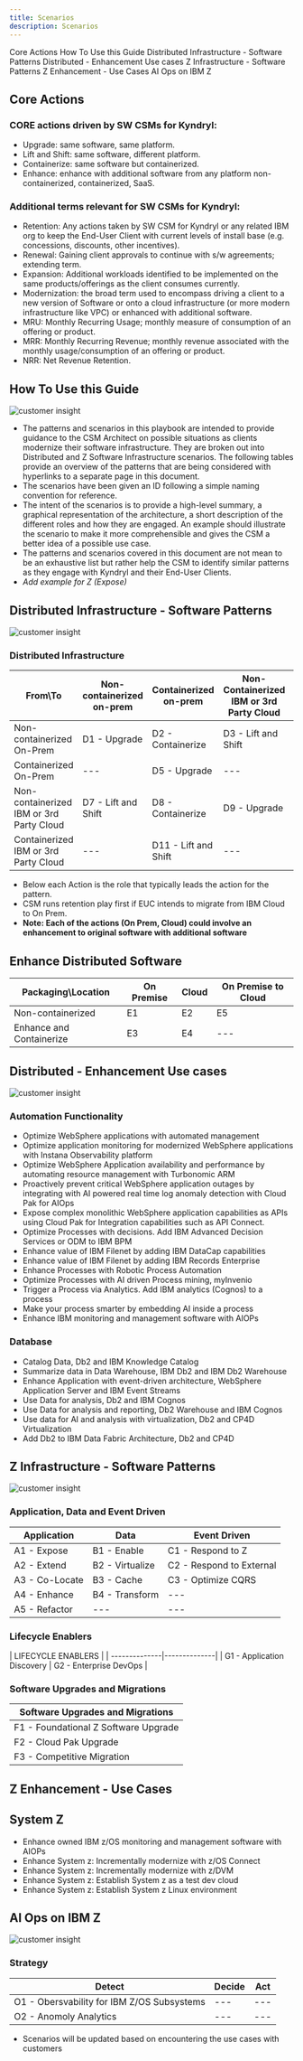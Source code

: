 ```yaml
---
title: Scenarios
description: Scenarios
---
```



<AnchorLinks small>

  <AnchorLink>Core Actions</AnchorLink>
  <AnchorLink>How To Use this Guide</AnchorLink>
  <AnchorLink>Distributed Infrastructure - Software Patterns</AnchorLink>
  <AnchorLink>Distributed - Enhancement Use cases</AnchorLink>
  <AnchorLink>Z Infrastructure - Software Patterns</AnchorLink>
  <AnchorLink>Z Enhancement - Use Cases</AnchorLink>
  <AnchorLink>AI Ops on IBM Z</AnchorLink>

</AnchorLinks>

## Core Actions

<Row>

### CORE actions driven by SW CSMs for Kyndryl:

* Upgrade: same software, same platform.
* Lift and Shift: same software, different platform.
* Containerize: same software but containerized.
* Enhance: enhance with additional software from any platform non-containerized, containerized, SaaS.

</Row>
<Row>

### Additional terms relevant for SW CSMs for Kyndryl:

* Retention: Any actions taken by SW CSM for Kyndryl or any related IBM org to keep the End-User Client with current levels of install base (e.g. concessions, discounts, other incentives).
* Renewal: Gaining client approvals to continue with s/w agreements; extending term.
* Expansion: Additional workloads identified to be implemented on the same products/offerings as the client consumes currently.
* Modernization: the broad term used to encompass driving a client to a new version of Software or onto a cloud infrastructure (or more modern infrastructure like VPC) or enhanced with additional software.
* MRU: Monthly Recurring Usage; monthly measure of consumption of an offering or product.
* MRR: Monthly Recurring Revenue; monthly revenue associated with the monthly usage/consumption of an offering or product.
* NRR: Net Revenue Retention.

</Row>

## How To Use this Guide

<Column colMd={16} colLg={16} noGutterSm>

![customer insight](../images/measure-mvp.png )

</Column>

<Row>

* The patterns and scenarios in this playbook are intended to provide guidance to the CSM Architect on possible situations as clients modernize their software infrastructure.   They are broken out into Distributed and Z Software Infrastructure scenarios.  The following tables provide an overview of the patterns that are being considered with hyperlinks to a separate page in this document.
* The scenarios have been given an ID following a simple naming convention for reference.
* The intent of the scenarios is to provide a high-level summary, a graphical representation of the architecture, a short description of the different roles and how they are engaged.  An example should illustrate the scenario to make it more comprehensible and gives the CSM a better idea of a possible use case.
* The patterns and scenarios covered in this document are not mean to be an exhaustive list but rather help the CSM to identify similar patterns as they engage with Kyndryl and their End-User Clients.
* *Add example for Z (Expose)*

</Row>

## Distributed Infrastructure - Software Patterns

<Column colMd={16} colLg={16} noGutterSm>

![customer insight](../images/distrubuted-infrastructure.webp)

</Column>

<Row>
<Column>

### Distributed Infrastructure

| From\To | Non-containerized <br /> on-prem| Containerized <br /> on-prem | Non-Containerized <br />IBM or 3rd Party Cloud | Containerized <br /> IBM or 3rd Party Cloud |
| ---------- | ----------- | ----------- | ----------- |----------- |
| Non-containerized <br /> On-Prem | <Link to= "/kyndryl/csm-kyndryl-csm-plays#d1-upgrade" target='_blank' rel='noreferrer noopener'>D1 - Upgrade</Link> | <Link to='/kyndryl/csm-kyndryl-csm-plays#d2-containerize' target='_blank' rel='noreferrer noopener'>D2 - Containerize</Link> | <Link to='/kyndryl/csm-kyndryl-csm-plays#d3-lift-and-shift' target='_blank' rel='noreferrer noopener'>D3 - Lift and Shift </Link> | <Link to='/kyndryl/csm-kyndryl-csm-plays#d4-containerize' target='_blank' rel='noreferrer noopener'>D4 - Containerize</Link> |
| Containerized <br /> On-Prem | --- | <Link to='/kyndryl/csm-kyndryl-csm-plays#d5-upgrade' target='_blank' rel='noreferrer noopener'>D5 - Upgrade</Link> | --- | <Link to='/kyndryl/csm-kyndryl-csm-plays#d6-lift-and-shift' target='_blank' rel='noreferrer noopener'>D6 - Lift and Shift </Link> |
| Non-containerized <br /> IBM or 3rd Party Cloud | <Link to='/kyndryl/csm-kyndryl-csm-plays#d7-lift-and-shift' target='_blank' rel='noreferrer noopener'>D7 - Lift and Shift </Link> | <Link to='/kyndryl/csm-kyndryl-csm-plays#d8-containerize' target='_blank' rel='noreferrer noopener'> D8 - Containerize </Link> | <Link to='/kyndryl/csm-kyndryl-csm-plays#d9-upgrade' target='_blank' rel='noreferrer noopener'> D9 - Upgrade </Link> | <Link to='/kyndryl/csm-kyndryl-csm-plays#d10-containerize' target='_blank' rel='noreferrer noopener'>D10 - Containerize </Link> |
| Containerized <br /> IBM or 3rd Party Cloud | --- | <Link to='/kyndryl/csm-kyndryl-csm-plays#d11-lift-and-shift' target='_blank' rel='noreferrer noopener'>D11 - Lift and Shift </Link> | --- | <Link to='/kyndryl/csm-kyndryl-csm-plays#d12-upgrade' target='_blank' rel='noreferrer noopener'>D12 - Upgrade </Link> |

</Column>

</Row>

<Row>

* Below each Action is the role that typically leads the action for the pattern.
* CSM runs retention play first if EUC intends to migrate from IBM Cloud to On Prem.
* **Note:  Each of the actions (On Prem, Cloud) could involve an enhancement to original software with additional software**

</Row>

<Row>
<Column>

## Enhance Distributed Software

| Packaging\Location | On Premise | Cloud | On Premise to Cloud |
| ---------- | ----------- | ----------- | ----------- |
| Non-containerized |  <Link to='/kyndryl/csm-kyndryl-csm-plays#e1-enhance-on-premise' target='_blank' rel='noreferrer noopener'> E1 </Link>  | <Link to='/kyndryl/csm-kyndryl-csm-plays#e2-enhance-on-cloud' target='_blank' rel='noreferrer noopener'> E2 </Link>  | <Link to='/kyndryl/csm-kyndryl-csm-plays#e5-enhance-on-premise-to-cloud' target='_blank' rel='noreferrer noopener'> E5 </Link>  |
| Enhance and Containerize | <Link to='/kyndryl/csm-kyndryl-csm-plays#e3-enhance-and-containerize-on-premise' target='_blank' rel='noreferrer noopener'> E3 </Link> | <Link to='/kyndryl/csm-kyndryl-csm-plays#e4-enhance-and-containerize-on-cloud' target='_blank' rel='noreferrer noopener'> E4 </Link> | --- |

</Column>

</Row>

## Distributed - Enhancement Use cases

<Column colMd={16} colLg={16} noGutterSm>

![customer insight](../images/design-mvp.png)

</Column>

<Row>

### Automation Functionality

* Optimize WebSphere applications with automated management
* Optimize application monitoring for modernized WebSphere applications with Instana Observability platform
* Optimize WebSphere Application availability and performance by automating resource management with Turbonomic ARM
* Proactively prevent critical WebSphere application outages by integrating with AI powered real time log anomaly detection with Cloud Pak for AIOps
* Expose complex monolithic WebSphere application capabilities as APIs using Cloud Pak for Integration capabilities such as API Connect.
* Optimize Processes with decisions. Add IBM Advanced Decision Services or ODM to IBM BPM
* Enhance value of IBM Filenet by adding IBM DataCap capabilities
* Enhance value of IBM Filenet by adding IBM Records Enterprise
* Enhance Processes with Robotic Process Automation
* Optimize Processes with AI driven Process mining, myInvenio
* Trigger a Process via Analytics. Add IBM analytics (Cognos) to a process
* Make your process smarter by embedding AI inside a process
* Enhance IBM monitoring and management software with AIOPs

</Row>

<Row>

### Database

* Catalog Data, Db2 and IBM Knowledge Catalog
* Summarize data in Data Warehouse, IBM Db2 and IBM Db2 Warehouse
* Enhance Application with event-driven architecture, WebSphere Application Server and IBM Event Streams
* Use Data for analysis, Db2 and IBM Cognos
* Use Data for analysis and reporting, Db2 Warehouse and IBM Cognos
* Use data for AI and analysis with virtualization, Db2 and CP4D Virtualization
* Add Db2 to IBM Data Fabric Architecture, Db2 and CP4D

</Row>

## Z Infrastructure - Software Patterns

<Column colMd={16} colLg={16} noGutterSm>

![customer insight](../images/z_infra.png)

</Column>

<Column>

### Application, Data and Event Driven

| Application | Data | Event Driven |
| ---------------------- | --------------- | ----------------------- |
| <Link to='/kyndryl/csm-kyndryl-csm-plays#a1-expose' target='_blank' rel='noreferrer noopener'>A1 - Expose</Link> | <Link to='/kyndryl/csm-kyndryl-csm-plays#b1-enable' target='_blank' rel='noreferrer noopener'>B1 - Enable</Link> | <Link to='/kyndryl/csm-kyndryl-csm-plays#c1-respond-to-z' target='_blank' rel='noreferrer noopener'>C1 - Respond to Z</Link> |
| <Link to='/kyndryl/csm-kyndryl-csm-plays#a2-extend' target='_blank' rel='noreferrer noopener'>A2 - Extend </Link> | <Link to='/kyndryl/csm-kyndryl-csm-plays#b2-virtualize' target='_blank' rel='noreferrer noopener'>B2 - Virtualize</Link> | <Link to='/kyndryl/csm-kyndryl-csm-plays#c2-respond-to-external' target='_blank' rel='noreferrer noopener'>C2 - Respond to External</Link> |
| <Link to='/kyndryl/csm-kyndryl-csm-plays#a3-co-locate' target='_blank' rel='noreferrer noopener'>A3 - Co-Locate </Link> |  B3 - Cache | <Link to='/kyndryl/csm-kyndryl-csm-plays#c3-optimize-cqrs' target='_blank' rel='noreferrer noopener'>C3 - Optimize CQRS </Link> |
| <Link to='/kyndryl/csm-kyndryl-csm-plays#a4-enhance' target='_blank' rel='noreferrer noopener'>A4 - Enhance </Link> | B4 - Transform | --- |
| <Link to='/kyndryl/csm-kyndryl-csm-plays#a5-refactor' target='_blank' rel='noreferrer noopener'> A5 - Refactor </Link> | --- | --- |

</Column>

<Row>
<Column>

### Lifecycle Enablers

| LIFECYCLE ENABLERS |
| --------------|--------------|
| <Link to='/kyndryl/csm-kyndryl-csm-plays#g1-application-discovery' target='_blank' rel='noreferrer noopener'> G1 - Application Discovery </Link> | <Link to='/kyndryl/csm-kyndryl-csm-plays#g2-enterprise-devops' target='_blank' rel='noreferrer noopener'> G2 - Enterprise DevOps </Link> |

</Column>
</Row>

<Row>
<Column>

### Software Upgrades and Migrations

| Software Upgrades and Migrations  |
| --------------|
| <Link to='/kyndryl/csm-kyndryl-csm-plays#f1-foundational-software-upgrade' target='_blank' rel='noreferrer noopener'> F1 - Foundational Z Software Upgrade </Link> |
| F2 - Cloud Pak Upgrade |
| <Link to='/kyndryl/csm-kyndryl-csm-plays#f3-competitive-migration' target='_blank' rel='noreferrer noopener'> F3 - Competitive Migration </Link>|
</Column>
</Row>

## Z Enhancement - Use Cases

<Row>
<Column>

 ##  System Z
* Enhance owned IBM z/OS monitoring and management software with AIOPs
* Enhance System z: Incrementally modernize with z/OS Connect
* Enhance System z: Incrementally modernize with z/DVM
* Enhance System z: Establish System z as a test dev cloud
* Enhance System z: Establish System z Linux environment

</Column>
</Row>

## AI Ops on IBM Z

<Column colMd={16} colLg={16} noGutterSm>

![customer insight](../images/ai_ops.png)

</Column>

<Row>

### Strategy

| Detect | Decide | Act |
|-------|--------|--------|
| <Link to='/kyndryl/csm-kyndryl-csm-plays#o1-observability-z-subsystems' target='_blank' rel='noreferrer noopener'> O1 - Obersvability for IBM Z/OS Subsystems </Link> | --- | --- |
| <Link to='/kyndryl/csm-kyndryl-csm-plays#o2-observability-anomaly-analytics' target='_blank' rel='noreferrer noopener'> O2 - Anomoly Analytics </Link> | --- | --- |

</Row>

<Row>

* Scenarios will be updated based on encountering the use cases with customers

</Row>
